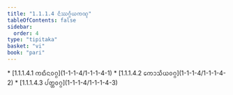 ```yaml
---
title: "1.1.1.4 ᨶᩥᩔᨣ᩠ᨣᩥᨿᨠᨱ᩠ᨯ"
tableOfContents: false
sidebar:
  order: 4
type: "tipitaka"
basket: "vi"
book: "pari"
---
```



<DynamicBreadcrumb />



<TableOfContents book="pari" section="1.1.1.4">
* [1.1.1.4.1 ᨠᨳᩥᨶᩅᨣ᩠ᨣ](1-1-1-4/1-1-1-4-1)
* [1.1.1.4.2 ᨠᩮᩣᩈᩥᨿᩅᨣ᩠ᨣ](1-1-1-4/1-1-1-4-2)
* [1.1.1.4.3 ᨸᨲ᩠ᨲᩅᨣ᩠ᨣ](1-1-1-4/1-1-1-4-3)
</TableOfContents>